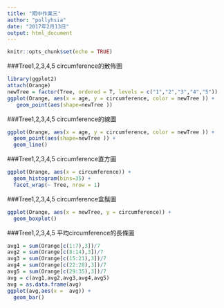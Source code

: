 ```yaml
---
title: "期中作業三"
author: "pollyhsia"
date: "2017年2月13日"
output: html_document
---
```


```r
knitr::opts_chunk$set(echo = TRUE)
```


###Tree1,2,3,4,5  circumference的散佈圖
```r
library(ggplot2)
attach(Orange)
newTree = factor(Tree, ordered = T, levels = c("1","2","3","4","5"))
ggplot(Orange, aes(x = age, y = circumference, color = newTree )) +
   geom_point(aes(shape=newTree ))
```

###Tree1,2,3,4,5  circumference的線圖
```r
ggplot(Orange, aes(x = age, y = circumference, color = newTree )) +
  geom_point(aes(shape=newTree )) +
  geom_line()
```

###Tree1,2,3,4,5  circumference直方圖
```r
ggplot(Orange, aes(x = circumference)) +
  geom_histogram(bins=35) +
  facet_wrap(~ Tree, nrow = 1) 
```

###Tree1,2,3,4,5  circumference盒鬚圖
```r
ggplot(Orange, aes(x = newTree, y = circumference)) +
  geom_boxplot()
```

###Tree1,2,3,4,5  平均circumference的長條圖
```r
avg1 = sum(Orange[c(1:7),3])/7
avg2 = sum(Orange[c(8:14),3])/7
avg3 = sum(Orange[c(15:21),3])/7
avg4 = sum(Orange[c(22:28),3])/7
avg5 = sum(Orange[c(29:35),3])/7
avg = c(avg1,avg2,avg3,avg4,avg5)
avg = as.data.frame(avg)
ggplot(avg,aes(x =  avg)) + 
  geom_bar()
```
